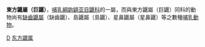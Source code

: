 {{cleanup-infobox}}
{{Automatic taxobox
| taxon = Euroscaptor
| authority = 
}}

'''東方鼴屬（巨鼴）'''，[[哺乳綱|哺乳綱]][[鼩鼱亚目|鼩鼱亚目]][[鼴科|鼴科]]的一屬，而與東方鼴屬（巨鼴）同科的動物尚有[[缺齒鼴屬|缺齒鼴屬]]（缺齒鼴）、島鼴屬（島鼴）、星鼻鼴屬（星鼻鼴）等之數種[[哺乳動物|哺乳動物]]。
{{Taxonbar|from=Q1851296}}

[[Category:鼴科|D]]
[[Category:东方鼹属|]]